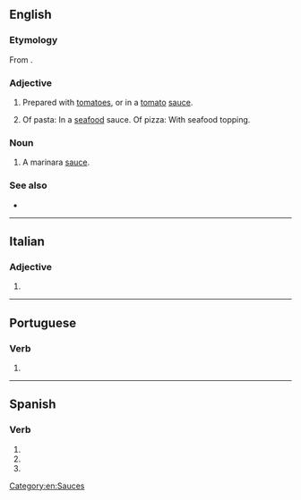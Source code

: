 {{also|marinará}}
==English==

===Etymology===
From {{der|en|it|[[alla]] [[marinaro|marinara]]||sailor style}}.

===Adjective===
{{en-adj|-}}

# Prepared with [[tomatoes]], or in a [[tomato]] [[sauce]].
# {{lb|en|Australia}} Of pasta: In a [[seafood]] sauce. Of pizza: With seafood topping.

===Noun===
{{en-noun|~}}

# A marinara [[sauce]].

===See also===
* {{projectlink|wikipedia}}

[[Category:en:Sauces]]

----

==Italian==

===Adjective===
{{head|it|adjective form|g=f-s}}

# {{inflection of|marinaro||f|s|lang=it}}

----

==Portuguese==

===Verb===
{{head|pt|verb form}}

# {{pt-verb-form-of|marinar}}

----

==Spanish==

===Verb===
{{head|es|verb form}}

# {{es-verb form of|ending=ar|mood=subjunctive|tense=imperfect|sera=ra|pers=1|number=singular|marinar}}
# {{es-verb form of|ending=ar|mood=subjunctive|tense=imperfect|sera=ra|pers=2|formal=yes|number=singular|marinar}}
# {{es-verb form of|ending=ar|mood=subjunctive|tense=imperfect|sera=ra|pers=3|number=singular|marinar}}